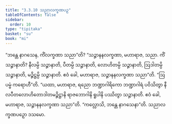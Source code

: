 ```yaml
---
title: "3.3.10 သညာလက္ခဏပဉှ"
tableOfContents: false
sidebar:
  order: 10
type: "tipitaka"
basket: "su"
book: "mi"
---
```



<DynamicBreadcrumb />

<Division number="58" book="mi" e="ch" v="28">

<Paragraph number="292" book="mi">
“ဘန္တေ နာဂသေန, ကိံလက္ခဏာ သညာ”တိ? “သဉ္ဇာနနလက္ခဏာ, မဟာရာဇ, သညာ. ကိံ သဉ္ဇာနာတိ? နီလမ္ပိ သဉ္ဇာနာတိ, ပီတမ္ပိ သဉ္ဇာနာတိ, လောဟိတမ္ပိ သဉ္ဇာနာတိ, ဩဒါတမ္ပိ သဉ္ဇာနာတိ, မဉ္ဇိဋ္ဌမ္ပိ သဉ္ဇာနာတိ. ဧဝံ ခေါ, မဟာရာဇ, သဉ္ဇာနနလက္ခဏာ သညာ”တိ.
</Paragraph>

<Paragraph number="293" book="mi">
“ဩပမ္မံ ကရောဟီ”တိ. “ယထာ, မဟာရာဇ, ရညော ဘဏ္ဍာဂါရိကော ဘဏ္ဍာဂါရံ ပဝိသိတွာ နီလပီတလောဟိတောဒါတမဉ္ဇိဋ္ဌာနိ ရာဇဘောဂါနိ ရူပါနိ ပဿိတွာ သဉ္ဇာနာတိ. ဧဝံ ခေါ, မဟာရာဇ, သဉ္ဇာနနလက္ခဏာ သညာ”တိ.
</Paragraph>

<Paragraph number="294" book="mi">
“ကလ္လောသိ, ဘန္တေ နာဂသေနာ”တိ.

</Paragraph>
</Division>

<Paragraph number="295" type="center" book="mi">
သညာလက္ခဏပဉှော ဒသမော.
</Paragraph>